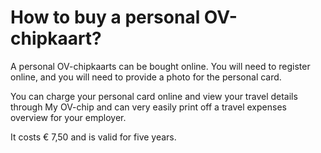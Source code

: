 # How to buy a personal OV-chipkaart?

A personal OV-chipkaarts can be bought online. You will need to register online, and you will need to provide a photo for the personal card. 


You can charge your personal card online and view your travel details through My OV-chip and can very easily print off a travel expenses overview for your employer.

It costs € 7,50 and is valid for five years. 
